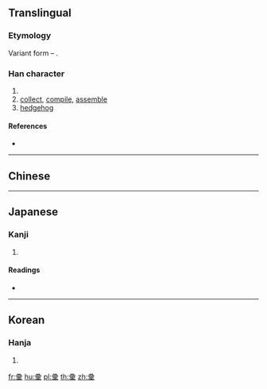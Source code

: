 {{also|彙|汇}}
==Translingual==

===Etymology===
Variant form – {{Han simp|彙|f=彑|t=彐}}.

===Han character===
{{Han char|rn=58|rad=彐|as=10|sn=13|four=|canj=NMBWD|ids=⿱⿱彐冖果}}

# {{alternative form of|彙|lang=mul|sc=Hani}}
# [[collect]], [[compile]], [[assemble]]
# [[hedgehog]]

====References====
* {{Han ref|kx=0362.211|dkj=09937|hdz=20962.040|uh=5F5A|ud=24410}}

----

==Chinese==
{{zh-see|彙|v}}

----

==Japanese==

===Kanji===
{{ja-kanji|grade=|rs=彐10}}

# {{defn|lang=ja|sort=彐10}}

====Readings====
* {{ja-readings|on=[[い]] (i)|kun=[[はりねずみ]] (harinezumi), [[あつまる]] (atsumaru), [[たぐい]] (tagui)}}

----

==Korean==

===Hanja===
{{ko-hanja|hangeul=휘|eumhun=|rv=hwi|mr=hwi|y=hwi}}

# {{defn|lang=ko|sort=彐10}}

[[fr:彚]]
[[hu:彚]]
[[pl:彚]]
[[th:彚]]
[[zh:彚]]